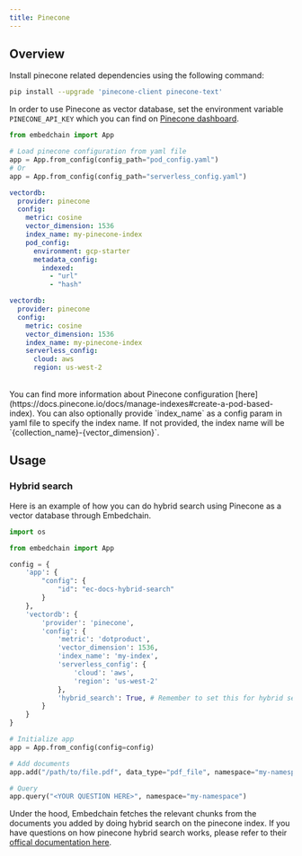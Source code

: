```yaml
---
title: Pinecone
---
```


## Overview

Install pinecone related dependencies using the following command:

```bash
pip install --upgrade 'pinecone-client pinecone-text'
```

In order to use Pinecone as vector database, set the environment variable `PINECONE_API_KEY` which you can find on [Pinecone dashboard](https://app.pinecone.io/).

<CodeGroup>

```python main.py
from embedchain import App

# Load pinecone configuration from yaml file
app = App.from_config(config_path="pod_config.yaml")
# Or
app = App.from_config(config_path="serverless_config.yaml")
```

```yaml pod_config.yaml
vectordb:
  provider: pinecone
  config:
    metric: cosine
    vector_dimension: 1536
    index_name: my-pinecone-index
    pod_config:
      environment: gcp-starter
      metadata_config:
        indexed:
          - "url"
          - "hash"
```

```yaml serverless_config.yaml
vectordb:
  provider: pinecone
  config:
    metric: cosine
    vector_dimension: 1536
    index_name: my-pinecone-index
    serverless_config:
      cloud: aws
      region: us-west-2
```

</CodeGroup>

<br />
<Note>
You can find more information about Pinecone configuration [here](https://docs.pinecone.io/docs/manage-indexes#create-a-pod-based-index).
You can also optionally provide `index_name` as a config param in yaml file to specify the index name. If not provided, the index name will be `{collection_name}-{vector_dimension}`.
</Note>

## Usage

### Hybrid search

Here is an example of how you can do hybrid search using Pinecone as a vector database through Embedchain.

```python
import os

from embedchain import App

config = {
    'app': {
        "config": {
            "id": "ec-docs-hybrid-search"
        }
    },
    'vectordb': {
        'provider': 'pinecone',
        'config': {
            'metric': 'dotproduct',
            'vector_dimension': 1536,
            'index_name': 'my-index',
            'serverless_config': {
                'cloud': 'aws',
                'region': 'us-west-2'
            },
            'hybrid_search': True, # Remember to set this for hybrid search
        }
    }
}

# Initialize app
app = App.from_config(config=config)

# Add documents
app.add("/path/to/file.pdf", data_type="pdf_file", namespace="my-namespace")

# Query
app.query("<YOUR QUESTION HERE>", namespace="my-namespace")
```

Under the hood, Embedchain fetches the relevant chunks from the documents you added by doing hybrid search on the pinecone index.
If you have questions on how pinecone hybrid search works, please refer to their [offical documentation here](https://docs.pinecone.io/docs/hybrid-search).

<Snippet file="missing-vector-db-tip.mdx" />
